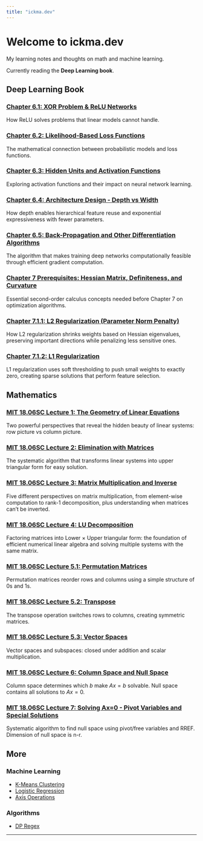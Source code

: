 ```yaml
---
title: "ickma.dev"
---
```


# Welcome to ickma.dev

My learning notes and thoughts on math and machine learning.

Currently reading the **Deep Learning book**.

## Deep Learning Book

### [Chapter 6.1: XOR Problem & ReLU Networks](ML/xor-deep-learning.ipynb)
How ReLU solves problems that linear models cannot handle.

### [Chapter 6.2: Likelihood-Based Loss Functions](ML/likelihood-loss-functions.ipynb)
The mathematical connection between probabilistic models and loss functions.

### [Chapter 6.3: Hidden Units and Activation Functions](ML/activation-functions.qmd)
Exploring activation functions and their impact on neural network learning.

### [Chapter 6.4: Architecture Design - Depth vs Width](ML/architecture-design.qmd)
How depth enables hierarchical feature reuse and exponential expressiveness with fewer parameters.

### [Chapter 6.5: Back-Propagation and Other Differentiation Algorithms](ML/backpropagation.qmd)
The algorithm that makes training deep networks computationally feasible through efficient gradient computation.

### [Chapter 7 Prerequisites: Hessian Matrix, Definiteness, and Curvature](ML/hessian-prerequisites.ipynb)
Essential second-order calculus concepts needed before Chapter 7 on optimization algorithms.

### [Chapter 7.1.1: L2 Regularization (Parameter Norm Penalty)](ML/l2-regularization.qmd)
How L2 regularization shrinks weights based on Hessian eigenvalues, preserving important directions while penalizing less sensitive ones.

### [Chapter 7.1.2: L1 Regularization](ML/l1-regularization.qmd)
L1 regularization uses soft thresholding to push small weights to exactly zero, creating sparse solutions that perform feature selection.

## Mathematics

### [MIT 18.06SC Lecture 1: The Geometry of Linear Equations](Math/mit1806-lecture1-geometry.ipynb)
Two powerful perspectives that reveal the hidden beauty of linear systems: row picture vs column picture.

### [MIT 18.06SC Lecture 2: Elimination with Matrices](Math/mit1806-lecture2-elimination.qmd)
The systematic algorithm that transforms linear systems into upper triangular form for easy solution.

### [MIT 18.06SC Lecture 3: Matrix Multiplication and Inverse](Math/mit1806-lecture3-multiplication.qmd)
Five different perspectives on matrix multiplication, from element-wise computation to rank-1 decomposition, plus understanding when matrices can't be inverted.

### [MIT 18.06SC Lecture 4: LU Decomposition](Math/mit1806-lecture4-lu-decomposition.ipynb)
Factoring matrices into Lower × Upper triangular form: the foundation of efficient numerical linear algebra and solving multiple systems with the same matrix.

### [MIT 18.06SC Lecture 5.1: Permutation Matrices](Math/mit1806-lecture5-permutations.qmd)
Permutation matrices reorder rows and columns using a simple structure of 0s and 1s.

### [MIT 18.06SC Lecture 5.2: Transpose](Math/mit1806-lecture5-2-transpose.qmd)
The transpose operation switches rows to columns, creating symmetric matrices.

### [MIT 18.06SC Lecture 5.3: Vector Spaces](Math/mit1806-lecture5-3-spaces.qmd)
Vector spaces and subspaces: closed under addition and scalar multiplication.

### [MIT 18.06SC Lecture 6: Column Space and Null Space](Math/mit1806-lecture6-column-null-space.qmd)
Column space determines which $b$ make $Ax = b$ solvable. Null space contains all solutions to $Ax = 0$.

### [MIT 18.06SC Lecture 7: Solving Ax=0 - Pivot Variables and Special Solutions](Math/mit1806-lecture7-solving-ax-0.qmd)
Systematic algorithm to find null space using pivot/free variables and RREF. Dimension of null space is n-r.

## More

### Machine Learning
- [K-Means Clustering](ML/kmeans.ipynb)
- [Logistic Regression](ML/logistic_regression.qmd)
- [Axis Operations](ML/axis.qmd)

### Algorithms
- [DP Regex](Algorithm/dp_regex.qmd)

---

